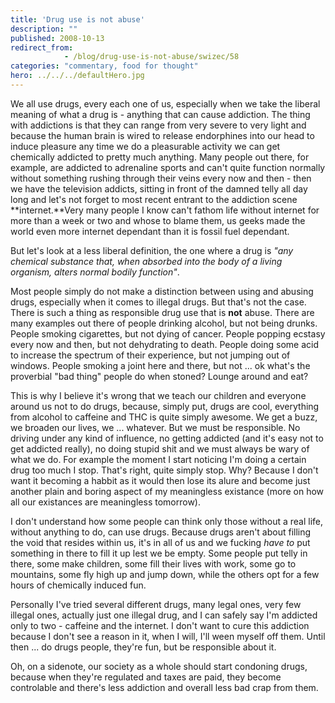 ```yaml
---
title: 'Drug use is not abuse'
description: ""
published: 2008-10-13
redirect_from: 
            - /blog/drug-use-is-not-abuse/swizec/58
categories: "commentary, food for thought"
hero: ../../../defaultHero.jpg
---
```

We all use drugs, every each one of us, especially when we take the liberal meaning of what a drug is - anything that can cause addiction. The thing with addictions is that they can range from very severe to very light and because the human brain is wired to release endorphines into our head to induce pleasure any time we do a pleasurable activity we can get chemically addicted to pretty much anything. Many people out there, for example, are addicted to adrenaline sports and can't quite function normally without something rushing through their veins every now and then - then we have the television addicts, sitting in front of the damned telly all day long and let's not forget to most recent entrant to the addiction scene **internet.**Very many people I know can't fathom life without internet for more than a week or two and whose to blame them, us geeks made the world even more internet dependant than it is fossil fuel dependant.

But let's look at a less liberal definition, the one where a drug is _"any chemical substance that, when absorbed into the body of a living organism, alters normal bodily function"_.

Most people simply do not make a distinction between using and abusing drugs, especially when it comes to illegal drugs. But that's not the case. There is such a thing as responsible drug use that is **not** abuse. There are many examples out there of people drinking alcohol, but not being drunks. People smoking cigarettes, but not dying of cancer. People popping ecstasy every now and then, but not dehydrating to death. People doing some acid to increase the spectrum of their experience, but not jumping out of windows. People smoking a joint here and there, but not ... ok what's the proverbial "bad thing" people do when stoned? Lounge around and eat?

This is why I believe it's wrong that we teach our children and everyone around us not to do drugs, because, simply put, drugs are cool, everything from alcohol to caffeine and THC is quite simply awesome. We get a buzz, we broaden our lives, we ... whatever. But we must be responsible. No driving under any kind of influence, no getting addicted (and it's easy not to get addicted really), no doing stupid shit and we must always be wary of what we do. For example the moment I start noticing I'm doing a certain drug too much I stop. That's right, quite simply stop. Why? Because I don't want it becoming a habbit as it would then lose its alure and become just another plain and boring aspect of my meaningless existance (more on how all our existances are meaningless tomorrow).

I don't understand how some people can think only those without a real life, without anything to do, can use drugs. Because drugs aren't about filling the void that resides within us, it's in all of us and we fucking _have to_ put something in there to fill it up lest we be empty. Some people put telly in there, some make children, some fill their lives with work, some go to mountains, some fly high up and jump down, while the others opt for a few hours of chemically induced fun.

Personally I've tried several different drugs, many legal ones, very few illegal ones, actually just one illegal drug, and I can safely say I'm addicted only to two - caffeine and the internet. I don't want to cure this addiction because I don't see a reason in it, when I will, I'll ween myself off them. Until then ... do drugs people, they're fun, but be responsible about it.



Oh, on a sidenote, our society as a whole should start condoning drugs, because when they're regulated and taxes are paid, they become controlable and there's less addiction and overall less bad crap from them.